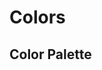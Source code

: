 
<Meta title="Design System/Foundations/Colors" />

# Colors

## Color Palette

<ColorPalette>
  <ColorItem
    title="BB Background Colors"
    colors={[
      bbColors.bbBlue,
      bbColors.bbBlueLight,
      bbColors.bbCyan,
      bbColors.bbDark,
    ]}
  />
  <ColorItem
    colors={[
      bbColors.bbGreen,
      bbColors.bbYellow,
      bbColors.bbRed,
      bbColors.bbPink,
      bbColors.bbViolet,
    ]}
  />
  <ColorItem
    title="BB Neutral Colors"
    subtitle="Texts"
    colors={[
      bbNeutrals.black,
      bbNeutrals.textBlackSecondary,
      bbNeutrals.textBlackDisabled,
      bbNeutrals.white,
    ]}
  />
  <ColorItem
    subtitle="Backgrounds"
    colors={[
      bbNeutrals.darkGrayishBlue,
      bbNeutrals.lightGray,
      bbNeutrals.lightGrayishBlue,
    ]}
  />
  <ColorItem
    title="BB Actions Colors"
    subtitle="Interface messages"
    colors={[
      interfaceActions.warning,
      interfaceActions.success,
      interfaceActions.error,
    ]}
  />
</ColorPalette>
